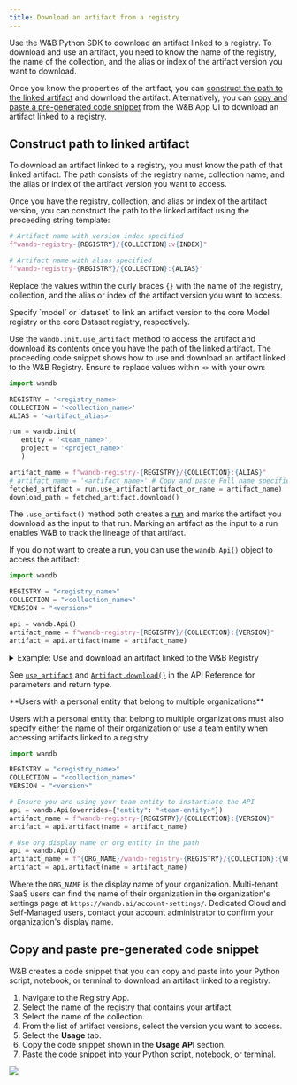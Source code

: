 ```yaml
---
title: Download an artifact from a registry
---
```


Use the W&B Python SDK to download an artifact linked to a registry. To download and use an artifact, you need to know the name of the registry, the name of the collection, and the alias or index of the artifact version you want to download. 

Once you know the properties of the artifact, you can [construct the path to the linked artifact](#construct-path-to-linked-artifact) and download the artifact. Alternatively, you can [copy and paste a pre-generated code snippet](#copy-and-paste-pre-generated-code-snippet) from the W&B App UI to download an artifact linked to a registry. 


## Construct path to linked artifact

To download an artifact linked to a registry, you must know the path of that linked artifact. The path consists of the registry name, collection name, and the alias or index of the artifact version you want to access. 

Once you have the registry, collection, and alias or index of the artifact version, you can construct the path to the linked artifact using the proceeding string template:

```python
# Artifact name with version index specified
f"wandb-registry-{REGISTRY}/{COLLECTION}:v{INDEX}"

# Artifact name with alias specified
f"wandb-registry-{REGISTRY}/{COLLECTION}:{ALIAS}"
```

Replace the values within the curly braces `{}` with the name of the registry, collection, and the alias or index of the artifact version you want to access.

<Note>
Specify `model` or `dataset` to link an artifact version to the core Model registry or the core Dataset registry, respectively.
</Note>

Use the `wandb.init.use_artifact` method to access the artifact and download its contents once you have the path of the linked artifact. The proceeding code snippet shows how to use and download an artifact linked to the W&B Registry. Ensure to replace values within `<>` with your own:

```python
import wandb

REGISTRY = '<registry_name>'
COLLECTION = '<collection_name>'
ALIAS = '<artifact_alias>'

run = wandb.init(
   entity = '<team_name>',
   project = '<project_name>'
   )  

artifact_name = f"wandb-registry-{REGISTRY}/{COLLECTION}:{ALIAS}"
# artifact_name = '<artifact_name>' # Copy and paste Full name specified on the Registry App
fetched_artifact = run.use_artifact(artifact_or_name = artifact_name)  
download_path = fetched_artifact.download()  
```

The `.use_artifact()` method both creates a [run](/models/runs/) and marks the artifact you download as the input to that run. 
Marking an artifact as the input to a run enables W&B to track the lineage of that artifact. 

If you do not want to create a run, you can use the `wandb.Api()` object to access the artifact:

```python
import wandb

REGISTRY = "<registry_name>"
COLLECTION = "<collection_name>"
VERSION = "<version>"

api = wandb.Api()
artifact_name = f"wandb-registry-{REGISTRY}/{COLLECTION}:{VERSION}"
artifact = api.artifact(name = artifact_name)
```

<details>
<summary>Example: Use and download an artifact linked to the W&B Registry</summary>

The proceeding code example shows how a user can download an artifact linked to a collection called `phi3-finetuned` in the **Fine-tuned Models** registry. The alias of the artifact version is set to `production`.

```python
import wandb

TEAM_ENTITY = "product-team-applications"
PROJECT_NAME = "user-stories"

REGISTRY = "Fine-tuned Models"
COLLECTION = "phi3-finetuned"
ALIAS = 'production'

# Initialize a run inside the specified team and project
run = wandb.init(entity=TEAM_ENTITY, project = PROJECT_NAME)

artifact_name = f"wandb-registry-{REGISTRY}/{COLLECTION}:{ALIAS}"

# Access an artifact and mark it as input to your run for lineage tracking
fetched_artifact = run.use_artifact(artifact_or_name = name)  

# Download artifact. Returns path to downloaded contents
downloaded_path = fetched_artifact.download()  
```
</details>



See [`use_artifact`](/models/ref/python/experiments/run#use_artifact) and [`Artifact.download()`](/models/ref/python/experiments/artifact#download) in the API Reference for parameters and return type.

<Note>
**Users with a personal entity that belong to multiple organizations**

Users with a personal entity that belong to multiple organizations must also specify either the name of their organization or use a team entity when accessing artifacts linked to a registry.

```python
import wandb

REGISTRY = "<registry_name>"
COLLECTION = "<collection_name>"
VERSION = "<version>"

# Ensure you are using your team entity to instantiate the API
api = wandb.Api(overrides={"entity": "<team-entity>"})
artifact_name = f"wandb-registry-{REGISTRY}/{COLLECTION}:{VERSION}"
artifact = api.artifact(name = artifact_name)

# Use org display name or org entity in the path
api = wandb.Api()
artifact_name = f"{ORG_NAME}/wandb-registry-{REGISTRY}/{COLLECTION}:{VERSION}"
artifact = api.artifact(name = artifact_name)
```

Where the `ORG_NAME` is the display name of your organization. Multi-tenant SaaS users can find the name of their organization in the organization's settings page at `https://wandb.ai/account-settings/`. Dedicated Cloud and Self-Managed users, contact your account administrator to confirm your organization's display name.
</Note>

## Copy and paste pre-generated code snippet

W&B creates a code snippet that you can copy and paste into your Python script, notebook, or terminal to download an artifact linked to a registry.

1. Navigate to the Registry App.
2. Select the name of the registry that contains your artifact.
3. Select the name of the collection.
4. From the list of artifact versions, select the version you want to access.
5. Select the **Usage** tab.
6. Copy the code snippet shown in the **Usage API** section.
7. Paste the code snippet into your Python script, notebook, or terminal.

<Frame>
    <img src="/images/registry/find_usage_in_registry_ui.gif"  />
</Frame>